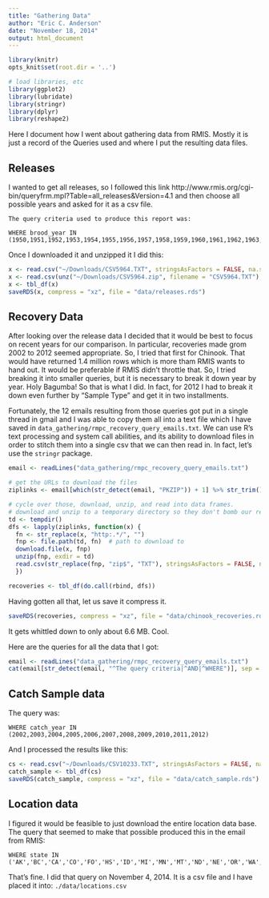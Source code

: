 ```yaml
---
title: "Gathering Data"
author: "Eric C. Anderson"
date: "November 18, 2014"
output: html_document
---
```


```r
library(knitr)
opts_knit$set(root.dir = '..')
```

```r
# load libraries, etc
library(ggplot2)
library(lubridate)
library(stringr)
library(dplyr)
library(reshape2)
```
Here I document how I went about gathering data from RMIS.  Mostly it is just
a record of the Queries used and where I put the resulting data files.


## Releases

I wanted to get all releases, so I followed this link http://www.rmis.org/cgi-bin/queryfrm.mpl?Table=all_releases&Version=4.1
and then choose all possible years and asked for it as a csv file.

```
The query criteria used to produce this report was:

WHERE brood_year IN (1950,1951,1952,1953,1954,1955,1956,1957,1958,1959,1960,1961,1962,1963,1964,1965,1966,1967,1968,1969,1970,1971,1972,1973,1974,1975,1976,1977,1978,1979,1980,1981,1982,1983,1984,1985,1986,1987,1988,1989,1990,1991,1992,1993,1994,1995,1996,1997,1998,1999,2000,2001,2002,2003,2004,2005,2006,2007,2008,2009,2010,2011,2012,2013,2014)
```

Once I downloaded it and unzipped it I did this:
```r
x <- read.csv("~/Downloads/CSV5964.TXT", stringsAsFactors = FALSE, na.strings = "")
x <- read.csv(unz("~/Downloads/CSV5964.zip", filename = "CSV5964.TXT"), stringsAsFactors = FALSE, na.strings = "")
x <- tbl_df(x)
saveRDS(x, compress = "xz", file = "data/releases.rds") 
```



## Recovery Data

After looking over the release data I decided that it would be best to focus on recent
years for our comparison.  In particular, recoveries made grom 2002 to 2012 seemed appropriate.
So, I tried that first for Chinook.  That would have returned 1.4 million rows which is more
tham RMIS wants to hand out.  It would be preferable if RMIS didn't throttle that.
So, I tried breaking it into smaller queries, but it is 
necessary to break it down year by year.  Holy Bagumba!  So that is what I did.  In fact, for 2012
I had to break it down even further by "Sample Type" and get it in two installments.

Fortunately, the 12 emails resulting from those queries got put in a single thread in gmail and I was 
able to copy them all into a text file which I have saved in 
`data_gathering/rmpc_recovery_query_emails.txt`.  We can use R's text processing and system call 
abilities, and its ability to download files in order to stitch them into a single csv that
we can then read in.  In fact, let's use the `stringr` package.
```r
email <- readLines("data_gathering/rmpc_recovery_query_emails.txt")

# get the URLs to download the files
ziplinks <- email[which(str_detect(email, "PKZIP")) + 1] %>% str_trim()

# cycle over those, download, unzip, and read into data frames.
# download and unzip to a temporary directory so they don't bomb our repo
td <- tempdir()
dfs <- lapply(ziplinks, function(x) {
  fn <- str_replace(x, "http:.*/", "") 
  fnp <- file.path(td, fn)  # path to download to
  download.file(x, fnp)
  unzip(fnp, exdir = td)
  read.csv(str_replace(fnp, "zip$", "TXT"), stringsAsFactors = FALSE, na.strings = "")
  })

recoveries <- tbl_df(do.call(rbind, dfs))
```

Having gotten all that, let us save it compress it.
```r
saveRDS(recoveries, compress = "xz", file = "data/chinook_recoveries.rds")
```
It gets whittled down to only about 6.6 MB.  Cool.

Here are the queries for all the data that I got:
```r
email <- readLines("data_gathering/rmpc_recovery_query_emails.txt")
cat(email[str_detect(email, "^The query criteria|^AND|^WHERE")], sep = "\n")
```


## Catch Sample data
The query was:
```
WHERE catch_year IN (2002,2003,2004,2005,2006,2007,2008,2009,2010,2011,2012)
```

And I processed the results like this:
```r
cs <- read.csv("~/Downloads/CSV10233.TXT", stringsAsFactors = FALSE, na.strings = "")
catch_sample <- tbl_df(cs)
saveRDS(catch_sample, compress = "xz", file = "data/catch_sample.rds")
```


## Location data

I figured it would be feasible to just download the entire location data base.  The query that seemed
to make that possible produced this in the email from RMIS:
```
WHERE state IN ('AK','BC','CA','CO','FO','HS','ID','MI','MN','MT','ND','NE','OR','WA','WI','WY')
```
That's fine.  I did that query on November 4, 2014.  It is a csv file and I have placed it into:
`./data/locations.csv`

